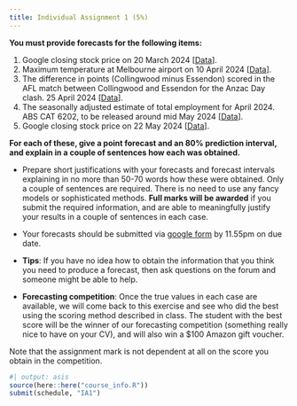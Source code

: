 ```yaml
---
title: Individual Assignment 1 (5%)
---
```


**You must provide forecasts for the following items:**

  1. Google closing stock price on 20 March 2024 [[Data](https://finance.yahoo.com/quote/GOOG/)].
  2. Maximum temperature at Melbourne airport on 10 April 2024 [[Data](http://www.bom.gov.au/climate/dwo/IDCJDW3049.latest.shtml)].
  3. The difference in points (Collingwood minus Essendon) scored in the AFL match between Collingwood and Essendon for the Anzac Day clash. 25 April 2024 [[Data](https://en.wikipedia.org/wiki/Anzac_Day_match)].
  4. The seasonally adjusted estimate of total employment for April 2024. ABS CAT 6202, to be released around mid May 2024 [[Data](https://www.abs.gov.au/statistics/labour/employment-and-unemployment/labour-force-australia/latest-release)].
  5. Google closing stock price on 22 May 2024 [[Data](https://finance.yahoo.com/quote/GOOG/)].

**For each of these, give a point forecast and an 80% prediction interval, and explain in a couple of sentences how each was obtained.**

* Prepare short justifications with your forecasts and forecast intervals explaining in no more than 50-70 words how these were obtained. Only a couple of sentences are required. There is no need to use any fancy models or sophisticated methods. **Full marks will be awarded** if you submit the required information, and are able to meaningfully justify your results in a couple of sentences in each case. 

* Your forecasts should be submitted via [google form](https://forms.gle/FJnakDEjp9mNADyK7) by 11.55pm on due date.

* **Tips**: If you have no idea how to obtain the information that you think you need to produce a forecast, then ask questions on the forum and someone might be able to help.

* **Forecasting competition**: Once the true values in each case are available, we will come back to this exercise and see who did the best using the scoring method described in class. The student with the best score will be the winner of our forecasting competition (something really nice to have on your CV), and will also win a $100 Amazon gift voucher. 

Note that the assignment mark is not dependent at all on the score you obtain in the competition.


```r
#| output: asis
source(here::here("course_info.R"))
submit(schedule, "IA1")
```
